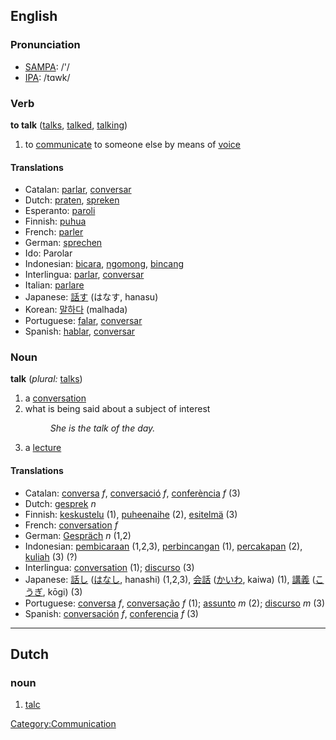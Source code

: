 ==English==

===Pronunciation===
*[[w:SAMPA|SAMPA]]: /'/
*[[w:IPA|IPA]]: /tɑwk/

===Verb===
'''to talk''' ([[talks]], [[talked]], [[talking]])
# to [[communicate]] to someone else by means of [[voice]]

==== Translations ====
*Catalan: [[parlar]], [[conversar]]
*Dutch: [[praten]], [[spreken]]
*Esperanto: [[paroli]]
*Finnish: [[puhua]]
*French: [[parler]]
*German: [[sprechen]]
*Ido: Parolar
*Indonesian: [[bicara]], [[ngomong]], [[bincang]]
*Interlingua: [[parlar]], [[conversar]]
*Italian: [[parlare]]
*Japanese: [[話す]] (はなす, hanasu)
*Korean: [[말하다]] (malhada)
*Portuguese: [[falar]], [[conversar]]
*Spanish: [[hablar]], [[conversar]]

===Noun===
'''talk'''  (''plural:'' [[talks]])
#a [[conversation]]
#what is being said about a subject of interest
#:''She is the talk of the day.''
# a [[lecture]]

==== Translations ====
*Catalan: [[conversa]] ''f'', [[conversació]] ''f'', [[conferència]] ''f'' (3)
*Dutch: [[gesprek]] ''n''
*Finnish: [[keskustelu]] (1), [[puheenaihe]] (2), [[esitelmä]] (3)
*French: [[conversation]] ''f''
*German: [[Gespräch]] ''n'' (1,2)
*Indonesian:  [[bicara|pembicaraan]] (1,2,3), [[bincang|perbincangan]] (1), [[cakap|percakapan]] (2), [[kuliah]] (3) (?)
*Interlingua: [[conversation]] (1); [[discurso]] (3)
*Japanese: [[話し]] ([[はなし]], hanashi) (1,2,3), [[会話]] ([[かいわ]], kaiwa) (1), [[講義]] ([[こうぎ]], kōgi) (3)
*Portuguese: [[conversa]] ''f'', [[conversação]] ''f'' (1); [[assunto]] ''m'' (2); [[discurso]] ''m'' (3)
*Spanish: [[conversación]] ''f'', [[conferencia]] ''f'' (3)
----

==Dutch==
===noun===
#[[talc]]

[[Category:Communication]]